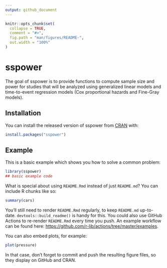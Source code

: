 ```yaml
---
output: github_document
---
```


<!-- README.md is generated from README.Rmd. Please edit that file -->

```r
knitr::opts_chunk$set(
  collapse = TRUE,
  comment = "#>",
  fig.path = "man/figures/README-",
  out.width = "100%"
)
```

# sspower

<!-- badges: start -->
<!-- badges: end -->

The goal of sspower is to provide functions to compute sample size and power for studies that will be analyzed using generalized linear models and time-to-event regression models (Cox proportional hazards and Fine-Gray models). 

## Installation

You can install the released version of sspower from [CRAN](https://CRAN.R-project.org) with:

``` r
install.packages("sspower")
```

## Example

This is a basic example which shows you how to solve a common problem:

```r
library(sspower)
## basic example code
```

What is special about using `README.Rmd` instead of just `README.md`? You can include R chunks like so:

```r
summary(cars)
```

You'll still need to render `README.Rmd` regularly, to keep `README.md` up-to-date. `devtools::build_readme()` is handy for this. You could also use GitHub Actions to re-render `README.Rmd` every time you push. An example workflow can be found here: <https://github.com/r-lib/actions/tree/master/examples>.

You can also embed plots, for example:

```r
plot(pressure)
```

In that case, don't forget to commit and push the resulting figure files, so they display on GitHub and CRAN.
